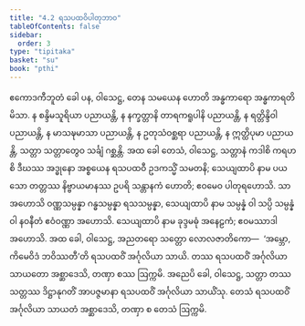 ```yaml
---
title: "4.2 ရသပထဝိပါတုဘာဝ"
tableOfContents: false
sidebar:
  order: 3
type: "tipitaka"
basket: "su"
book: "pthi"
---
```



<DynamicBreadcrumb />

<Division number="120" book="pthi" e="ch" v="8" p="70">

<Paragraph number="253" book="pthi">
ဧကောဒကီဘူတံ ခေါ ပန, ဝါသေဋ္ဌ, တေန သမယေန ဟောတိ အန္ဓကာရော အန္ဓကာရတိမိသာ. န စန္ဒိမသူရိယာ ပညာယန္တိ, န နက္ခတ္တာနိ တာရကရူပါနိ ပညာယန္တိ, န ရတ္တိန္ဒိဝါ ပညာယန္တိ, န မာသဍ္ဎမာသာ ပညာယန္တိ, န ဥတုသံဝစ္ဆရာ ပညာယန္တိ, န ဣတ္ထိပုမာ ပညာယန္တိ, သတ္တာ သတ္တာတွေဝ သင်္ချံ ဂစ္ဆန္တိ. အထ ခေါ တေသံ, ဝါသေဋ္ဌ, သတ္တာနံ ကဒါစိ ကရဟစိ ဒီဃဿ အဒ္ဓုနော အစ္စယေန ရသပထဝီ ဥဒကသ္မိံ သမတနိ; သေယျထာပိ နာမ ပယသော တတ္တဿ နိဗ္ဗာယမာနဿ ဥပရိ သန္တာနကံ ဟောတိ; ဧဝမေဝ ပါတုရဟောသိ. သာ အဟောသိ ဝဏ္ဏသမ္ပန္နာ ဂန္ဓသမ္ပန္နာ ရသသမ္ပန္နာ, သေယျထာပိ နာမ သမ္ပန္နံ ဝါ သပ္ပိ သမ္ပန္နံ ဝါ နဝနီတံ ဧဝံဝဏ္ဏာ အဟောသိ. သေယျထာပိ နာမ ခုဒ္ဒမဓုံ အနေဠကံ; ဧဝမဿာဒါ အဟောသိ. အထ ခေါ, ဝါသေဋ္ဌ, အညတရော သတ္တော လောလဇာတိကော—  ‘အမ္ဘော, ကိမေဝိဒံ ဘဝိဿတီ’တိ ရသပထဝိံ အင်္ဂုလိယာ သာယိ. တဿ ရသပထဝိံ အင်္ဂုလိယာ သာယတော အစ္ဆာဒေသိ, တဏှာ စဿ ဩက္ကမိ. အညေပိ ခေါ, ဝါသေဋ္ဌ, သတ္တာ တဿ သတ္တဿ ဒိဋ္ဌာနုဂတိံ အာပဇ္ဇမာနာ ရသပထဝိံ အင်္ဂုလိယာ သာယိံသု. တေသံ ရသပထဝိံ အင်္ဂုလိယာ သာယတံ အစ္ဆာဒေသိ, တဏှာ စ တေသံ ဩက္ကမိ.
</Paragraph>
</Division>
